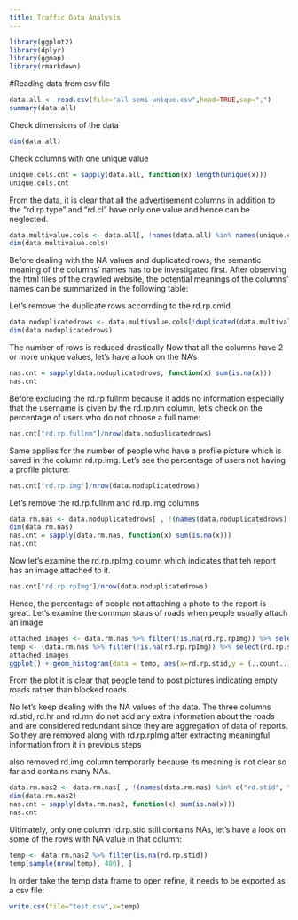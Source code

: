 ```yaml
---
title: Traffic Data Analysis
---
```

```r
library(ggplot2)
library(dplyr)
library(ggmap)
library(rmarkdown)
```
#Reading data from csv file
```r
data.all <- read.csv(file="all-semi-unique.csv",head=TRUE,sep=",")
summary(data.all)
```
Check dimensions of the data
```r
dim(data.all)
```
Check columns with one unique value
```r
unique.cols.cnt = sapply(data.all, function(x) length(unique(x)))
unique.cols.cnt
```
From the data, it is clear that all the advertisement columns in addition to the "rd.rp.type" and "rd.cl" have only one value and hence can be neglected.
```r
data.multivalue.cols <- data.all[, !names(data.all) %in% names(unique.cols.cnt[unique.cols.cnt==1])]
dim(data.multivalue.cols)
```
Before dealing with the NA values and duplicated rows, the semantic meaning of the columns' names has to be investigated first. After observing the html files of the crawled website, the potential meanings of the columns' names can be summarized in the following table:


Let's remove the duplicate rows accorrding to the rd.rp.cmid
```r
data.noduplicatedrows <- data.multivalue.cols[!duplicated(data.multivalue.cols$rd.rp.cmid),]
dim(data.noduplicatedrows)
```
The number of rows is reduced drastically
Now that all the columns have 2 or more unique values, let's have a look on the NA's
```r
nas.cnt = sapply(data.noduplicatedrows, function(x) sum(is.na(x)))
nas.cnt
```
Before excluding the rd.rp.fullnm because it adds no information especially that the username is given by the rd.rp.nm column, let's check on the percentage of users who do not choose a full name:
```r
nas.cnt["rd.rp.fullnm"]/nrow(data.noduplicatedrows)
```
Same applies for the number of people who have a profile picture which is saved in the column rd.rp.img. Let's see the percentage of users not having a profile picture:
```r
nas.cnt["rd.rp.img"]/nrow(data.noduplicatedrows)
```
Let's remove the rd.rp.fullnm and rd.rp.img columns
```r
data.rm.nas <- data.noduplicatedrows[ , !(names(data.noduplicatedrows) %in% c("rd.rp.fullnm","rd.rp.img"))]
dim(data.rm.nas)
nas.cnt = sapply(data.rm.nas, function(x) sum(is.na(x)))
nas.cnt
```
Now let's examine the rd.rp.rpImg column which indicates that teh report has an image attached to it.
```r
nas.cnt["rd.rp.rpImg"]/nrow(data.noduplicatedrows)
```
Hence, the percentage of people not attaching a photo to the report is great. Let's examine the common staus of roads when people usually attach an image
```r
attached.images <- data.rm.nas %>% filter(!is.na(rd.rp.rpImg)) %>% select(rd.rp.stid) %>% group_by(rd.rp.stid) %>% summarise(n=n()) %>% arrange(desc(n))
temp <- (data.rm.nas %>% filter(!is.na(rd.rp.rpImg)) %>% select(rd.rp.stid) %>% filter(!is.na(rd.rp.stid)))
attached.images
ggplot() + geom_histogram(data = temp, aes(x=rd.rp.stid,y = (..count..)/sum(..count..)))+scale_x_continuous(name="Road Status")+scale_y_continuous(name="Percentage of attached pictures")
```

From the plot it is clear that people tend to post pictures indicating empty roads rather than blocked roads.

No let's keep dealing with the NA values of the data. The three columns rd.stid, rd.hr and rd.mn do not add any extra information about the roads and are considered redundant since they are aggregation of data of reports. So they are removed along with rd.rp.rpImg after extracting meaningful information from it in previous steps

also removed rd.img column temporarly because its meaning is not clear so far and contains many NAs.
```r
data.rm.nas2 <- data.rm.nas[ , !(names(data.rm.nas) %in% c("rd.stid", "rd.hr" , "rd.mn","rd.rp.rpImg","rd.img"))]
dim(data.rm.nas2)
nas.cnt = sapply(data.rm.nas2, function(x) sum(is.na(x)))
nas.cnt
```
Ultimately, only one column rd.rp.stid still contains NAs, let's have a look on some of the rows with NA value in that column:
```r
temp <- data.rm.nas2 %>% filter(is.na(rd.rp.stid))
temp[sample(nrow(temp), 400), ]
```
In order take the temp data frame to open refine, it needs to be exported as a csv file:
```r
write.csv(file="test.csv",x=temp)
```